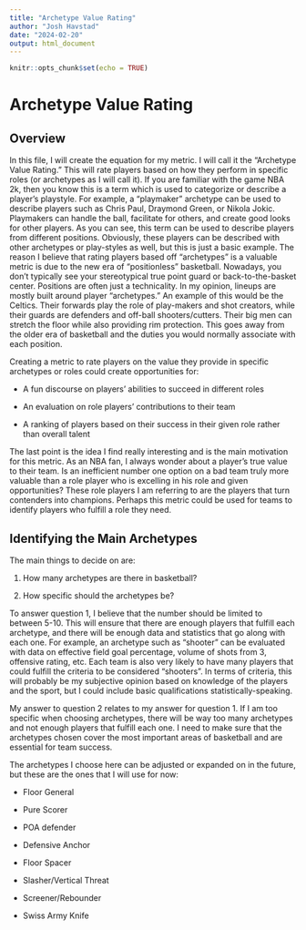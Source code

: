 ```yaml
---
title: "Archetype Value Rating"
author: "Josh Havstad"
date: "2024-02-20"
output: html_document
---
```


```r
knitr::opts_chunk$set(echo = TRUE)
```

# Archetype Value Rating

## Overview

In this file, I will create the equation for my metric. I will call it the "Archetype Value Rating." This will rate players based on how they perform in specific roles (or archetypes as I will call it). If you are familiar with the game NBA 2k, then you know this is a term which is used to categorize or describe a player's playstyle. For example, a "playmaker" archetype can be used to describe players such as Chris Paul, Draymond Green, or Nikola Jokic. Playmakers can handle the ball, facilitate for others, and create good looks for other players. As you can see, this term can be used to describe players from different positions. Obviously, these players can be described with other archetypes or play-styles as well, but this is just a basic example. The reason I believe that rating players based off "archetypes" is a valuable metric is due to the new era of "positionless" basketball. Nowadays, you don't typically see your stereotypical true point guard or back-to-the-basket center. Positions are often just a technicality. In my opinion, lineups are mostly built around player "archetypes." An example of this would be the Celtics. Their forwards play the role of play-makers and shot creators, while their guards are defenders and off-ball shooters/cutters. Their big men can stretch the floor while also providing rim protection. This goes away from the older era of basketball and the duties you would normally associate with each position.

Creating a metric to rate players on the value they provide in specific archetypes or roles could create opportunities for:

-   A fun discourse on players' abilities to succeed in different roles

-   An evaluation on role players' contributions to their team

-   A ranking of players based on their success in their given role rather than overall talent

The last point is the idea I find really interesting and is the main motivation for this metric. As an NBA fan, I always wonder about a player's true value to their team. Is an inefficient number one option on a bad team truly more valuable than a role player who is excelling in his role and given opportunities? These role players I am referring to are the players that turn contenders into champions. Perhaps this metric could be used for teams to identify players who fulfill a role they need.

## Identifying the Main Archetypes

The main things to decide on are:

1.  How many archetypes are there in basketball?

2.  How specific should the archetypes be?

To answer question 1, I believe that the number should be limited to between 5-10. This will ensure that there are enough players that fulfill each archetype, and there will be enough data and statistics that go along with each one. For example, an archetype such as "shooter" can be evaluated with data on effective field goal percentage, volume of shots from 3, offensive rating, etc. Each team is also very likely to have many players that could fulfill the criteria to be considered "shooters". In terms of criteria, this will probably be my subjective opinion based on knowledge of the players and the sport, but I could include basic qualifications statistically-speaking.

My answer to question 2 relates to my answer for question 1. If I am too specific when choosing archetypes, there will be way too many archetypes and not enough players that fulfill each one. I need to make sure that the archetypes chosen cover the most important areas of basketball and are essential for team success.

The archetypes I choose here can be adjusted or expanded on in the future, but these are the ones that I will use for now:

-   Floor General

-   Pure Scorer

-   POA defender

-   Defensive Anchor

-   Floor Spacer

-   Slasher/Vertical Threat

-   Screener/Rebounder

-   Swiss Army Knife
